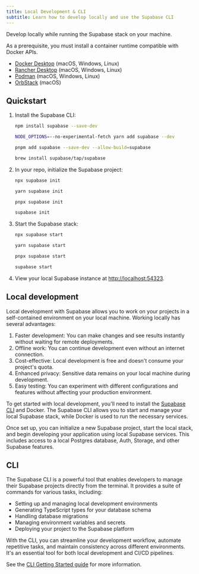 ```yaml
---
title: Local Development & CLI
subtitle: Learn how to develop locally and use the Supabase CLI
---
```


Develop locally while running the Supabase stack on your machine.

<Admonition type="note">

As a prerequisite, you must install a container runtime compatible with Docker APIs.

- [Docker Desktop](https://docs.docker.com/desktop/) (macOS, Windows, Linux)
- [Rancher Desktop](https://rancherdesktop.io/) (macOS, Windows, Linux)
- [Podman](https://podman.io/) (macOS, Windows, Linux)
- [OrbStack](https://orbstack.dev/) (macOS)

</Admonition>

## Quickstart

1.  Install the Supabase CLI:

    <Tabs scrollable size="small" type="underlined" defaultActiveId="npm" queryGroup="package-manager"><TabPanel id="npm" label="npm">

    ```sh
    npm install supabase --save-dev
    ```

    </TabPanel><TabPanel id="yarn" label="yarn">

    ```sh
    NODE_OPTIONS=--no-experimental-fetch yarn add supabase --dev
    ```

    </TabPanel><TabPanel id="pnpm" label="pnpm">

    ```sh
    pnpm add supabase --save-dev --allow-build=supabase
    ```

    </TabPanel><TabPanel id="brew" label="brew">

    ```sh
    brew install supabase/tap/supabase
    ```

    </TabPanel></Tabs>

2.  In your repo, initialize the Supabase project:

    <Tabs scrollable size="small" type="underlined" defaultActiveId="npm" queryGroup="package-manager"><TabPanel id="npm" label="npm">

    ```sh
    npx supabase init
    ```

    </TabPanel><TabPanel id="yarn" label="yarn">

    ```sh
    yarn supabase init
    ```

    </TabPanel><TabPanel id="pnpm" label="pnpm">

    ```sh
    pnpx supabase init
    ```

    </TabPanel><TabPanel id="brew" label="brew">

    ```sh
    supabase init
    ```

    </TabPanel>

    </Tabs>

3.  Start the Supabase stack:

    <Tabs scrollable size="small" type="underlined" defaultActiveId="npm" queryGroup="package-manager"><TabPanel id="npm" label="npm">

    ```sh
    npx supabase start
    ```

    </TabPanel><TabPanel id="yarn" label="yarn">

    ```sh
    yarn supabase start
    ```

    </TabPanel><TabPanel id="pnpm" label="pnpm">

    ```sh
    pnpx supabase start
    ```

    </TabPanel><TabPanel id="brew" label="brew">

    ```sh
    supabase start
    ```

    </TabPanel>

    </Tabs>

4.  View your local Supabase instance at [http://localhost:54323](http://localhost:54323).

## Local development

Local development with Supabase allows you to work on your projects in a self-contained environment on your local machine. Working locally has several advantages:

1. Faster development: You can make changes and see results instantly without waiting for remote deployments.
2. Offline work: You can continue development even without an internet connection.
3. Cost-effective: Local development is free and doesn't consume your project's quota.
4. Enhanced privacy: Sensitive data remains on your local machine during development.
5. Easy testing: You can experiment with different configurations and features without affecting your production environment.

To get started with local development, you'll need to install the [Supabase CLI](#cli) and Docker. The Supabase CLI allows you to start and manage your local Supabase stack, while Docker is used to run the necessary services.

Once set up, you can initialize a new Supabase project, start the local stack, and begin developing your application using local Supabase services. This includes access to a local Postgres database, Auth, Storage, and other Supabase features.

## CLI

The Supabase CLI is a powerful tool that enables developers to manage their Supabase projects directly from the terminal. It provides a suite of commands for various tasks, including:

- Setting up and managing local development environments
- Generating TypeScript types for your database schema
- Handling database migrations
- Managing environment variables and secrets
- Deploying your project to the Supabase platform

With the CLI, you can streamline your development workflow, automate repetitive tasks, and maintain consistency across different environments. It's an essential tool for both local development and CI/CD pipelines.

See the [CLI Getting Started guide](/docs/guides/local-development/cli/getting-started) for more information.
